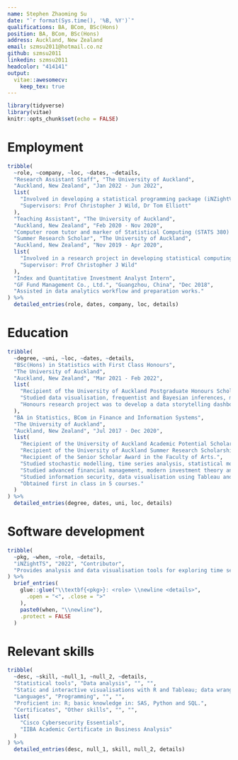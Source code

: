 ```yaml
---
name: Stephen Zhaoming Su
date: "`r format(Sys.time(), '%B, %Y')`"
qualifications: BA, BCom, BSc(Hons)
position: BA, BCom, BSc(Hons)
address: Auckland, New Zealand
email: szmsu2011@hotmail.co.nz
github: szmsu2011
linkedin: szmsu2011
headcolor: "414141"
output: 
  vitae::awesomecv:
    keep_tex: true
---
```


```r
library(tidyverse)
library(vitae)
knitr::opts_chunk$set(echo = FALSE)
```

# Employment

```r
tribble(
  ~role, ~company, ~loc, ~dates, ~details,
  "Research Assistant Staff", "The University of Auckland",
  "Auckland, New Zealand", "Jan 2022 - Jun 2022",
  list(
    "Involved in developing a statistical programming package (iNZightVIT/iNZightTS) for visualising time series for the Department of Statistics.",
    "Supervisors: Prof Christopher J Wild, Dr Tom Elliott"
  ),
  "Teaching Assistant", "The University of Auckland",
  "Auckland, New Zealand", "Feb 2020 - Nov 2020",
  "Computer room tutor and marker of Statistical Computing (STATS 380) and Statistical Modelling (STATS 330).",
  "Summer Research Scholar", "The University of Auckland",
  "Auckland, New Zealand", "Nov 2019 - Apr 2020",
  list(
    "Involved in a research project in developing statistical computing tools for Visualising Multivariate Data (SCI078).",
    "Supervisor: Prof Christopher J Wild"
  ),
  "Index and Quantitative Investment Analyst Intern",
  "GF Fund Management Co., Ltd.", "Guangzhou, China", "Dec 2018",
  "Assisted in data analytics workflow and preparation works."
) %>%
  detailed_entries(role, dates, company, loc, details)
```

# Education

```r
tribble(
  ~degree, ~uni, ~loc, ~dates, ~details,
  "BSc(Hons) in Statistics with First Class Honours",
  "The University of Auckland",
  "Auckland, New Zealand", "Mar 2021 - Feb 2022",
  list(
    "Recipient of the University of Auckland Postgraduate Honours Scholarship.",
    "Studied data visualisation, frequentist and Bayesian inferences, multivariate analysis, stochastic processes and statistical computing with R.",
    "Honours research project was to develop a data storytelling dashboard for exploring Auckland air quality using R."
  ),
  "BA in Statistics, BCom in Finance and Information Systems",
  "The University of Auckland",
  "Auckland, New Zealand", "Jul 2017 - Dec 2020",
  list(
    "Recipient of the University of Auckland Academic Potential Scholarship.",
    "Recipient of the University of Auckland Summer Research Scholarship.",
    "Recipient of the Senior Scholar Award in the Faculty of Arts.",
    "Studied stochastic modelling, time series analysis, statistical modelling and statistical computing using R and SAS, in Statistics.",
    "Studied advanced financial management, modern investment theory and risk management, in Finance.",
    "Studied information security, data visualisation using Tableau and enterprise systems with SAP ERP, in Information Systems.",
    "Obtained first in class in 5 courses."
  )
) %>%
  detailed_entries(degree, dates, uni, loc, details)
```

# Software development

```r
tribble(
  ~pkg, ~when, ~role, ~details,
  "iNZightTS", "2022", "Contributor",
  "Provides analysis and data visualisation tools for exploring time series data used by iNZight."
) %>%
  brief_entries(
    glue::glue("\\textbf{<pkg>}: <role> \\newline <details>",
      .open = "<", .close = ">"
    ),
    paste0(when, "\\newline"),
    .protect = FALSE
  )
```

# Relevant skills

```r
tribble(
  ~desc, ~skill, ~null_1, ~null_2, ~details,
  "Statistical tools", "Data analysis", "", "",
  "Static and interactive visualisations with R and Tableau; data wrangling and cleaning; modelling, forecasting and simulation.",
  "Languages", "Programming", "", "",
  "Proficient in: R; basic knowledge in: SAS, Python and SQL.",
  "Certificates", "Other skills", "", "",
  list(
    "Cisco Cybersecurity Essentials",
    "IIBA Academic Certificate in Business Analysis"
  )
) %>%
  detailed_entries(desc, null_1, skill, null_2, details)
```
